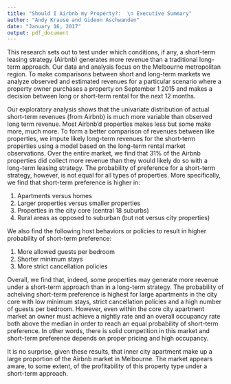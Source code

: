 ```yaml
---
title: "Should I Airbnb my Property?:  \n Executive Summary"
author: "Andy Krause and Gideon Aschwanden"
date: "January 16, 2017"
output: pdf_document
---
```


This research sets out to test under which conditions, if any, a short-term leasing strategy (Airbnb) generates more revenue than a traditional long-term approach.  Our data and analysis focus on the Melbourne metropolitan region.  To make comparisons between short and long-term markets we analyze observed and estimated revenues for a particular scenario where a property owner purchases a property on September 1 2015 and makes a decision between long or short-term rental for the next 12 months.  

Our exploratory analysis shows that the univariate distribution of actual short-term revenues (from Airbnb) is much more variable than observed long term revenue.  Most Airbnb'd properties makes less but some make more, much more. To form a better comparison of revenues between like properties, we impute likely long-term revenues for the short-term properties using a model based on the long-term rental market observations. Over the entire market, we find that 31\% of the Airbnb properties did collect more revenue than they would likely do so with a long-term leasing strategy.  The probability of preference for a short-term strategy, however, is not equal for all types of properties.  More specifically, we find that short-term preference is higher in:

1. Apartments versus homes
2. Larger properties versus smaller properties
3. Properties in the city core (central 18 suburbs)
4. Rural areas as opposed to suburban (but not versus city properties)

We also find the following host behaviors or policies to result in higher probability of short-term preference:

1. More allowed guests per bedroom
2. Shorter minimum stays
3. More strict cancellation policies

Overall, we find that, indeed, some properties may generate more revenue under a short-term approach than in a long-term strategy. The probability of acheiving short-term preference is highest for large apartments in the city core with low minimum stays, strict cancellation policies and a high number of guests per bedroom. However, even within the core city apartment market an owner must achieve a nightly rate and an overall occupancy rate both above the median in order to reach an equal probability of short-term preference.  In other words, there is solid competition in this market and short-term preference depends on proper pricing and high occupancy.  

It is no surprise, given these results, that inner city apartment make up a large proportion of the Airbnb market in Melbourne.  The market appears aware, to some extent, of the profitability of this property type under a short-term approach. 


